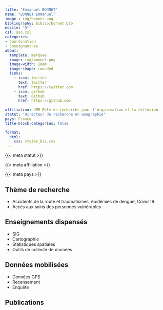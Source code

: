 ```yaml
---
title: "Emmanuel BONNET"
name: "BONNET Emmanuel"
image : img/bonnet.png
bibliography: biblio/bonnet.bib
nocite: '@*'
csl: geo.csl
categories: 
- Coordination
- Enseignant·es
about:
  template: marquee
  image: img/bonnet.png
  image-width: 18em
  image-shape: rounded
  links:
    - icon: twitter
      text: twitter
      href: https://twitter.com
    - icon: github
      text: Github
      href: https://github.com
      
affiliation: UMR Pôle de recherche pour l’organisation et la diffusion de l’information géographique (PRODIG), IRD
statut: "Directeur de recherche en Géographie"
pays: France
title-block-categories: false

format:
  html: 
    css: styles_bis.css
---
```


::: {#profil}
::: {#statut}
{{< meta statut >}}
:::

::: {#affiliation}
{{< meta affiliation >}}
:::

::: {#pays}
<i class="bi bi-globe2"></i> {{< meta pays >}}\
:::
:::

## <i class="bi bi-ui-checks-grid"></i> Thème de recherche

::: {#liste}
-   Accidents de la route et traumatismes, épidémies de dengue, Covid 19
-   Accès aux soins des personnes vulnérables
:::

## <i class="bi bi-person-video3"></i> Enseignements dispensés

<div>

-   SIG
-   Cartographie
-   Statistiques spatiales
-   Outils de collecte de données

</div>

## <i class="bi bi-clipboard-data"></i> Données mobilisées

-   Données GPS
-   Recensement
-   Enquête

## <i class="bi bi-file-earmark-text"></i> Publications

::: {#refs}
:::
